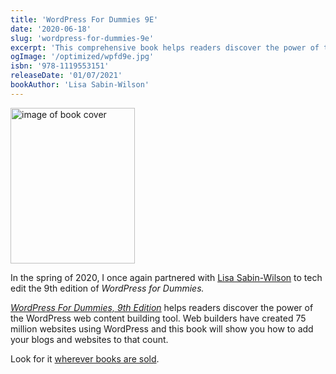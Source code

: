 ```yaml
---
title: 'WordPress For Dummies 9E'
date: '2020-06-18'
slug: 'wordpress-for-dummies-9e'
excerpt: 'This comprehensive book helps readers discover the power of the WordPress web content building tool.'
ogImage: '/optimized/wpfd9e.jpg'
isbn: '978-1119553151'
releaseDate: '01/07/2021'
bookAuthor: 'Lisa Sabin-Wilson'
---
```


<div className="align-right">
  <a href="https://amzn.to/337fwkJ">
    <Image
      alt="image of book cover"
      height="249"
      src="/optimized/wpfd9e.jpg"
      width="199"
    />
  </a>
</div>

In the spring of 2020, I once again partnered with [Lisa Sabin-Wilson](https://lisasabin-wilson.com/) to tech edit the 9th edition of _WordPress for Dummies._

*[WordPress For Dummies, 9th Edition](https://amzn.to/337fwkJ)* helps readers discover the power of the WordPress web content building tool. Web builders have created 75 million websites using WordPress and this book will show you how to add your blogs and websites to that count.

Look for it [wherever books are sold](https://amzn.to/337fwkJ).
